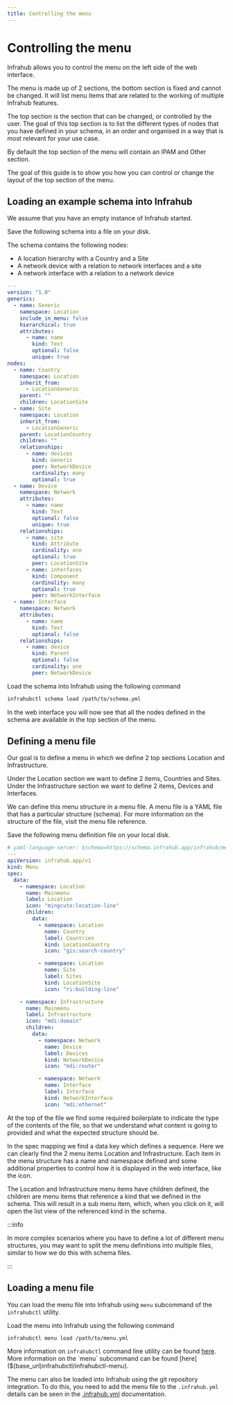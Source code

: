 ```yaml
---
title: Controlling the menu
---
```


# Controlling the menu

Infrahub allows you to control the menu on the left side of the web interface.

The menu is made up of 2 sections, the bottom section is fixed and cannot be changed. It will list menu items that are related to the working of multiple Infrahub features.

The top section is the section that can be changed, or controlled by the user. The goal of this top section is to list the different types of nodes that you have defined in your schema, in an order and organised in a way that is most relevant for your use case.

By default the top section of the menu will contain an IPAM and Other section.

The goal of this guide is to show you how you can control or change the layout of the top section of the menu.

## Loading an example schema into Infrahub

We assume that you have an empty instance of Infrahub started.

Save the following schema into a file on your disk.

The schema contains the following nodes:

- A location hierarchy with a Country and a Site
- A network device with a relation to network interfaces and a site
- A network interface with a relation to a network device

```yaml
---
version: "1.0"
generics:
  - name: Generic
    namespace: Location
    include_in_menu: false
    hierarchical: true
    attributes:
      - name: name
        kind: Text
        optional: false
        unique: true
nodes:
  - name: Country
    namespace: Location
    inherit_from:
      - LocationGeneric
    parent: ""
    children: LocationSite
  - name: Site
    namespace: Location
    inherit_from:
      - LocationGeneric
    parent: LocationCountry
    children: ""
    relationships:
      - name: devices
        kind: Generic
        peer: NetworkDevice
        cardinality: many
        optional: true
  - name: Device
    namespace: Network
    attributes:
      - name: name
        kind: Text
        optional: false
        unique: true
    relationships:
      - name: site
        kind: Attribute
        cardinality: one
        optional: true
        peer: LocationSite
      - name: interfaces
        kind: Component
        cardinality: many
        optional: true
        peer: NetworkInterface
  - name: Interface
    namespace: Network
    attributes:
      - name: name
        kind: Text
        optional: false
    relationships:
      - name: device
        kind: Parent
        optional: false
        cardinality: one
        peer: NetworkDevice
```

Load the schema into Infrahub using the following command

```bash
infrahubctl schema load /path/to/schema.yml
```

In the web interface you will now see that all the nodes defined in the schema are available in the top section of the menu.

## Defining a menu file

Our goal is to define a menu in which we define 2 top sections Location and Infrastructure.

Under the Location section we want to define 2 items, Countries and Sites. Under the Infrastructure section we want to define 2 items, Devices and Interfaces.

We can define this menu structure in a menu file. A menu file is a YAML file that has a particular structure (schema). For more information on the structure of the file, visit the menu file reference.

Save the following menu definition file on your local disk.

```yaml
# yaml-language-server: $schema=https://schema.infrahub.app/infrahub/menu/latest.json
---
apiVersion: infrahub.app/v1
kind: Menu
spec:
  data:
    - namespace: Location
      name: Mainmenu
      label: Location
      icon: "mingcute:location-line"
      children:
        data:
          - namespace: Location
            name: Country
            label: Countries
            kind: LocationCountry
            icon: "gis:search-country"

          - namespace: Location
            name: Site
            label: Sites
            kind: LocationSite
            icon: "ri:building-line"

    - namespace: Infrastructure
      name: Mainmenu
      label: Infrastructure
      icon: "mdi:domain"
      children:
        data:
          - namespace: Network
            name: Device
            label: Devices
            kind: NetworkDevice
            icon: "mdi:router"

          - namespace: Network
            name: Interface
            label: Interface
            kind: NetworkInterface
            icon: "mdi:ethernet"
```

At the top of the file we find some required boilerplate to indicate the type of the contents of the file, so that we understand what content is going to provided and what the expected structure should be.

In the spec mapping we find a data key which defines a sequence. Here we can clearly find the 2 menu items Location and Infrastructure. Each item in the menu structure has a name and namespace defined and some additional properties to control how it is displayed in the web interface, like the icon.

The Location and Infrastructure menu items have children defined, the children are menu items that reference a kind that we defined in the schema. This will result in a sub menu item, which, when you click on it, will open the list view of the referenced kind in the schema.

:::info

In more complex scenarios where you have to define a lot of different menu structures, you may want to split the menu definitions into multiple files, similar to how we do this with schema files.

:::

## Loading a menu file

You can load the menu file into Infrahub using `menu` subcommand of the `infrahubctl` utility.

Load the menu into Infrahub using the following command

```bash
infrahubctl menu load /path/to/menu.yml
```

More information on `infrahubctl` command line utility can be found [here]($(base_url)infrahubctl/infrahubctl).
More information on the `menu` subcommand can be found [here]($(base_url)infrahubctl/infrahubctl-menu).

The menu can also be loaded into Infrahub using the git repository integration. To do this, you need to add the menu file to the `.infrahub.yml` details can be seen in the [.infrahub.yml](../topics/infrahub-yml#menus) documentation.
